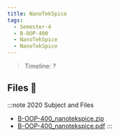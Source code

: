 ```yaml
---
title: NanoTekSpice
tags:
  - Semester-4
  - B-OOP-400
  - NanoTekSpice
  - NanoTekSpice
---
```

> Timeline: ?


## Files 📂

:::note 2020 Subject and Files
- [B-OOP-400_nanotekspice.zip](https://github.com/Studio-17/Epitech-Subjects/raw/main/Semester-4/B-OOP-400/NanoTekSpice/NanoTekSpice/B-OOP-400_nanotekspice.zip)
- [B-OOP-400_nanotekspice.pdf](https://github.com/Studio-17/Epitech-Subjects/raw/main/Semester-4/B-OOP-400/NanoTekSpice/NanoTekSpice/B-OOP-400_nanotekspice.pdf)
:::
